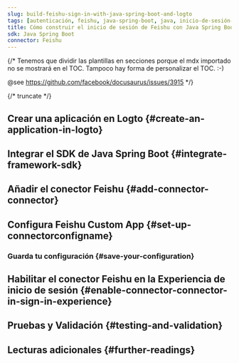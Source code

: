 ```yaml
---
slug: build-feishu-sign-in-with-java-spring-boot-and-logto
tags: [autenticación, feishu, java-spring-boot, java, inicio-de-sesión-social, inicio-de-sesión, login]
title: Cómo construir el inicio de sesión de Feishu con Java Spring Boot
sdk: Java Spring Boot
connector: Feishu
---
```


{/*
  Tenemos que dividir las plantillas en secciones porque el mdx importado no se mostrará en el TOC.
  Tampoco hay forma de personalizar el TOC. :-)

  @see https://github.com/facebook/docusaurus/issues/3915
*/}




{/* truncate */}

<Intro connector={connector} sdk="Java Spring Boot" link="https://spring.io/projects/spring-boot" />

## Crear una aplicación en Logto \{#create-an-application-in-logto}

<CreateApplication type="Aplicación web tradicional (Traditional web)" framework="Java Spring Boot" />

## Integrar el SDK de Java Spring Boot \{#integrate-framework-sdk}

<IntegrateSdk />

## Añadir el conector Feishu \{#add-connector-connector}

<AddSocialConnector connector={connector} framework="Java Spring Boot" />

## Configura Feishu Custom App \{#set-up-connectorconfigname}

<ConnectorGuide />

### Guarda tu configuración \{#save-your-configuration}

<SaveYourConfiguration connector={connector} />

## Habilitar el conector Feishu en la Experiencia de inicio de sesión \{#enable-connector-connector-in-sign-in-experience}

<EnableSocialConnector connector={connector} />

## Pruebas y Validación \{#testing-and-validation}

<TestingAndValidation connector={connector} sdk="Java Spring Boot" />

## Lecturas adicionales \{#further-readings}

<FurtherReadings />
